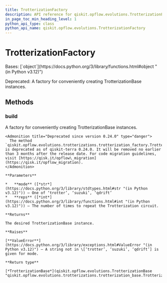 ```yaml
---
title: TrotterizationFactory
description: API reference for qiskit.opflow.evolutions.TrotterizationFactory
in_page_toc_min_heading_level: 1
python_api_type: class
python_api_name: qiskit.opflow.evolutions.TrotterizationFactory
---
```


# TrotterizationFactory

<Class id="qiskit.opflow.evolutions.TrotterizationFactory" isDedicatedPage={true} github="https://github.com/qiskit/qiskit/tree/stable/0.45/qiskit/opflow/evolutions/trotterizations/trotterization_factory.py" signature="qiskit.opflow.evolutions.TrotterizationFactory" modifiers="class">
  Bases: [`object`](https://docs.python.org/3/library/functions.html#object "(in Python v3.12)")

  Deprecated: A factory for conveniently creating TrotterizationBase instances.

  ## Methods

  ### build

  <Function id="qiskit.opflow.evolutions.TrotterizationFactory.build" signature="build(mode='trotter', reps=1)" modifiers="static">
    A factory for conveniently creating TrotterizationBase instances.

    <Admonition title="Deprecated since version 0.24.0" type="danger">
      The method `qiskit.opflow.evolutions.trotterizations.trotterization_factory.TrotterizationFactory.build()` is deprecated as of qiskit-terra 0.24.0. It will be removed no earlier than 3 months after the release date. For code migration guidelines, visit [https://qisk.it/opflow\_migration](https://qisk.it/opflow_migration).
    </Admonition>

    **Parameters**

    *   **mode** ([*str*](https://docs.python.org/3/library/stdtypes.html#str "(in Python v3.12)")) – One of ‘trotter’, ‘suzuki’, ‘qdrift’
    *   **reps** ([*int*](https://docs.python.org/3/library/functions.html#int "(in Python v3.12)")) – The number of times to repeat the Trotterization circuit.

    **Returns**

    The desired TrotterizationBase instance.

    **Raises**

    [**ValueError**](https://docs.python.org/3/library/exceptions.html#ValueError "(in Python v3.12)") – A string not in \[‘trotter’, ‘suzuki’, ‘qdrift’] is given for mode.

    **Return type**

    [*TrotterizationBase*](qiskit.opflow.evolutions.TrotterizationBase "qiskit.opflow.evolutions.trotterizations.trotterization_base.TrotterizationBase")
  </Function>
</Class>


